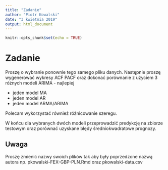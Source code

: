 ```yaml
---
title: "Zadanie"
author: "Piotr Kowalski"
date: "3 kwietnia 2019"
output: html_document
---
```


```r
knitr::opts_chunk$set(echo = TRUE)
```


# Zadanie

Proszę o wybranie ponownie tego samego pliku danych. Następnie proszę wygenerować wykresy ACF PACF oraz dokonać porównanie z użyciem 3 różnych modeli ARIMA - najlepiej

* jeden model MA
* jeden model AR
* jeden model ARMA/ARIMA

Polecam wykorzystać również różnicowanie szeregu.

W końcu dla wybranych dwóch modeli przeprowadzić predykcję na zbiorze testowym oraz porównać uzyskane błędy średniokwadratowe prognozy.

## Uwaga

Proszę zmienić nazwy swoich plików tak aby były poprzedzone nazwą autora np.
pkowalski-FEX-GBP-PLN.Rmd
oraz
pkowalski-data.csv